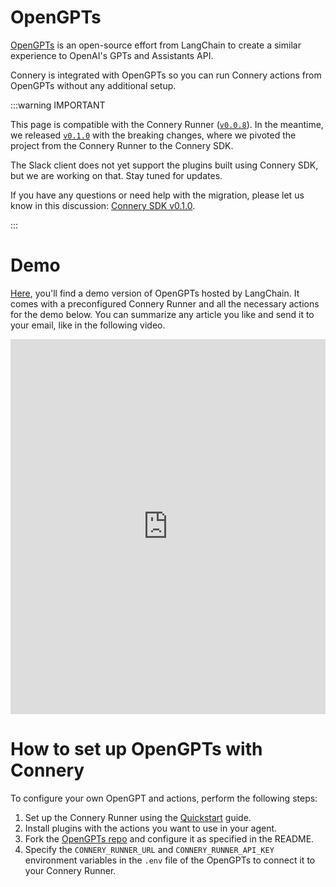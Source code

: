 # OpenGPTs

[OpenGPTs](https://github.com/langchain-ai/opengpts) is an open-source effort from LangChain to create a similar experience to OpenAI's GPTs and Assistants API.

Connery is integrated with OpenGPTs so you can run Connery actions from OpenGPTs without any additional setup.

:::warning IMPORTANT

This page is compatible with the Connery Runner ([`v0.0.8`](https://github.com/connery-io/connery/releases/tag/v0.0.8)).
In the meantime, we released [`v0.1.0`](https://github.com/connery-io/connery/releases/tag/v0.1.0) with the breaking changes, where we pivoted the project from the Connery Runner to the Connery SDK.

The Slack client does not yet support the plugins built using Connery SDK, but we are working on that.
Stay tuned for updates.

If you have any questions or need help with the migration, please let us know in this discussion: [Connery SDK v0.1.0](https://github.com/connery-io/connery/discussions/109).

:::

# Demo

[Here](https://opengpts-example-vz4y4ooboq-uc.a.run.app/), you'll find a demo version of OpenGPTs hosted by LangChain.
It comes with a preconfigured Connery Runner and all the necessary actions for the demo below.
You can summarize any article you like and send it to your email, like in the following video.

<iframe
  width="100%"
  height="600"
  src="https://www.youtube.com/embed/ok4z-Ox-1_o?si=f3VBBwYNyiwadySW"
  title="YouTube video player"
  frameborder="0"
  allow="accelerometer; autoplay; clipboard-write; encrypted-media; gyroscope; picture-in-picture; web-share"
  allowfullscreen
></iframe>

# How to set up OpenGPTs with Connery

To configure your own OpenGPT and actions, perform the following steps:

1. Set up the Connery Runner using the [Quickstart](/docs/quickstart/) guide.
2. Install plugins with the actions you want to use in your agent.
3. Fork the [OpenGPTs repo](https://github.com/langchain-ai/opengpts) and configure it as specified in the README.
4. Specify the `CONNERY_RUNNER_URL` and `CONNERY_RUNNER_API_KEY` environment variables in the `.env` file of the OpenGPTs to connect it to your Connery Runner.

